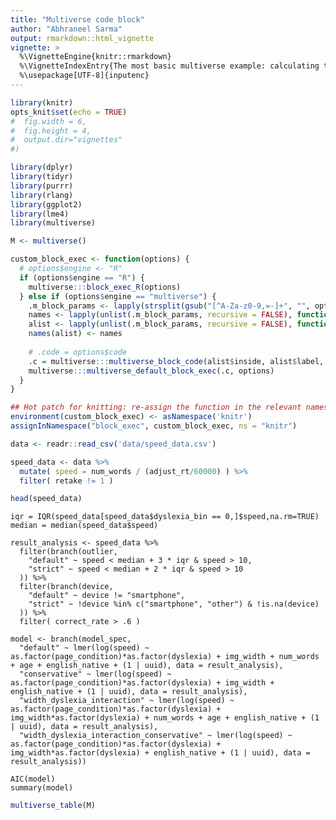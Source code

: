 ```yaml
---
title: "Multiverse code block"
author: "Abhraneel Sarma"
output: rmarkdown::html_vignette
vignette: >
  %\VignetteEngine{knitr::rmarkdown}
  %\VignetteIndexEntry{The most basic multiverse example: calculating the mean}
  %\usepackage[UTF-8]{inputenc}
---
```



```r
library(knitr)
opts_knit$set(echo = TRUE)
#  fig.width = 6, 
#  fig.height = 4,
#  output.dir="vignettes"
#)

library(dplyr)
library(tidyr)
library(purrr)
library(rlang)
library(ggplot2)
library(lme4)
library(multiverse)

M <- multiverse()
```


```r
custom_block_exec <- function(options) {
  # options$engine <- "R"
  if (options$engine == "R") {
    multiverse:::block_exec_R(options)
  } else if (options$engine == "multiverse") {
    .m_block_params <- lapply(strsplit(gsub("[^A-Za-z0-9,=-]+", "", options$params.src), ","), strsplit, split = "=")
    names <- lapply(unlist(.m_block_params, recursive = FALSE), function(l) l[[1]])
    alist <- lapply(unlist(.m_block_params, recursive = FALSE), function(l) l[[2]])
    names(alist) <- names
    
    # .code = options$code
    .c = multiverse:::multiverse_block_code(alist$inside, alist$label, options$code)
    multiverse:::multiverse_default_block_exec(.c, options)
  }
}

## Hot patch for knitting: re-assign the function in the relevant namespace
environment(custom_block_exec) <- asNamespace('knitr')
assignInNamespace("block_exec", custom_block_exec, ns = "knitr")
```



```r
data <- readr::read_csv('data/speed_data.csv')

speed_data <- data %>%
  mutate( speed = num_words / (adjust_rt/60000) ) %>%
  filter( retake != 1 )

head(speed_data)
```

```multiverse
iqr = IQR(speed_data[speed_data$dyslexia_bin == 0,]$speed,na.rm=TRUE)
median = median(speed_data$speed)

result_analysis <- speed_data %>%
  filter(branch(outlier,
    "default" ~ speed < median + 3 * iqr & speed > 10,
    "strict" ~ speed < median + 2 * iqr & speed > 10
  )) %>%
  filter(branch(device,
    "default" ~ device != "smartphone",
    "strict" ~ !device %in% c("smartphone", "other") & !is.na(device)
  )) %>%
  filter( correct_rate > .6 )
```

```multiverse
model <- branch(model_spec,
  "default" ~ lmer(log(speed) ~ as.factor(page_condition)*as.factor(dyslexia) + img_width + num_words + age + english_native + (1 | uuid), data = result_analysis),
  "conservative" ~ lmer(log(speed) ~ as.factor(page_condition)*as.factor(dyslexia) + img_width + english_native + (1 | uuid), data = result_analysis),
  "width_dyslexia_interaction" ~ lmer(log(speed) ~ as.factor(page_condition)*as.factor(dyslexia) + img_width*as.factor(dyslexia) + num_words + age + english_native + (1 | uuid), data = result_analysis),
  "width_dyslexia_interaction_conservative" ~ lmer(log(speed) ~ as.factor(page_condition)*as.factor(dyslexia) + img_width*as.factor(dyslexia) + english_native + (1 | uuid), data = result_analysis))

AIC(model)
summary(model)
```



```r
multiverse_table(M)
```


